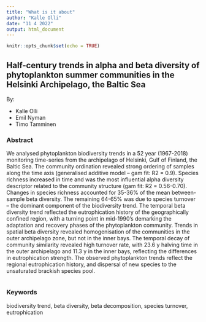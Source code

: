 ```yaml
---
title: "What is it about"
author: "Kalle Olli"
date: "11 4 2022"
output: html_document
---
```


```r
knitr::opts_chunk$set(echo = TRUE)
```

## Half-century trends in alpha and beta diversity of phytoplankton summer communities in the Helsinki Archipelago, the Baltic Sea

By:

* Kalle Olli
* Emil Nyman
* Timo Tamminen

### Abstract

We analysed phytoplankton biodiversity trends in a 52 year (1967-2018) monitoring time-series from the archipelago of Helsinki, Gulf of Finland, the Baltic Sea. The community ordination revealed strong ordering of samples along the time axis (generalised additive model – gam fit: R2 = 0.9). Species richness increased in time and was the most influential alpha diversity descriptor related to the community structure (gam fit: R2 = 0.56-0.70). Changes in species richness accounted for 35-36% of the mean between-sample beta diversity. The remaining 64-65% was due to species turnover – the dominant component of the biodiversity trend. The temporal beta diversity trend reflected the eutrophication history of the geographically confined region, with a turning point in mid-1990’s demarking the adaptation and recovery phases of the phytoplankton community. Trends in spatial beta diversity revealed homogenisation of the communities in the outer archipelago zone, but not in the inner bays. The temporal decay of community similarity revealed high turnover rate, with 23.6 y halving time in the outer archipelago and 11.3 y in the inner bays, reflecting the differences in eutrophication strength. The observed phytoplankton trends reflect the regional eutrophication history, and dispersal of new species to the unsaturated brackish species pool.


```r

```

### Keywords

biodiversity trend, beta diversity, beta decomposition, species turnover, eutrophication
